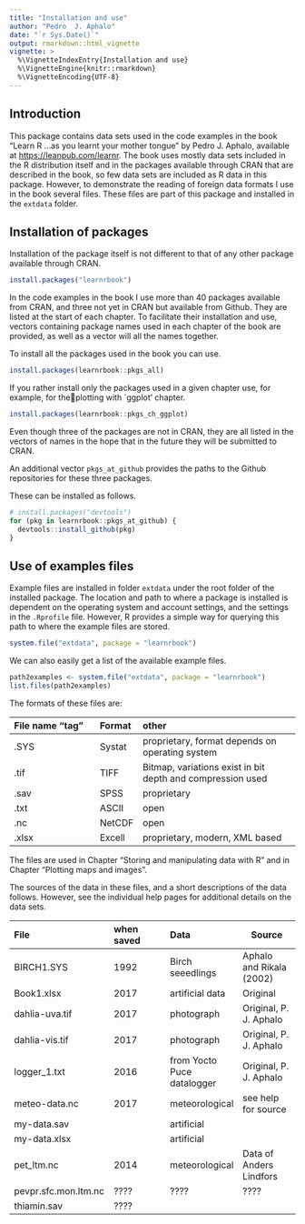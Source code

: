 ---
title: "Installation and use"
author: "Pedro  J. Aphalo"
date: "`r Sys.Date()`"
output: rmarkdown::html_vignette
vignette: >
  %\VignetteIndexEntry{Installation and use}
  %\VignetteEngine{knitr::rmarkdown}
  %\VignetteEncoding{UTF-8}
---

## Introduction

This package contains data sets used in the code examples in the book "Learn R 
...as you learnt your mother tongue" by Pedro J. Aphalo, available at
<https://leanpub.com/learnr>. The book uses mostly data sets included in the
R distribution itself and in the packages available through CRAN that are
described in the book, so few data sets are included as R data in this package. 
However, to demonstrate the reading of foreign data
formats I use in the book several files. These files are part of this
package and installed in the `extdata` folder.

## Installation of packages

Installation of the package itself is not different to that of any other
package available through CRAN.

```{r, eval=FALSE}
install.packages("learnrbook")
```

In the code examples in the book I use more than 40 packages available from 
CRAN, and three not yet in CRAN but available from Github. They are listed at 
the start of each chapter. To facilitate their
installation and use, vectors containing package names used in each chapter of
the book are provided, as well as a vector will all the names together.

To install all the packages used in the book you can use.

```{r, eval=FALSE}
install.packages(learnrbook::pkgs_all)
```

If you rather install only the packages used in a given chapter use, for example,
for theplotting with `ggplot' chapter.

```{r, eval=FALSE}
install.packages(learnrbook::pkgs_ch_ggplot)
```

Even though three of the packages are not in CRAN, they are all listed in the
vectors of names in the hope that in the future they will be submitted to CRAN.

An additional vector `pkgs_at_github` provides the paths to the Github repositories for these 
three packages.

These can be installed as follows.

```{r, eval=FALSE}
# install.packages("devtools")
for (pkg in learnrbook::pkgs_at_github) {
  devtools::install_github(pkg)
}
```

## Use of examples files

Example files are installed in folder `extdata` under the root folder of the
installed package. The location and path to where a package is installed is
dependent on the operating system and account settings, and the settings in
the `.Rprofile` file. However, R provides a simple way for querying this path to
where the example files are stored.

```{r, eval=FALSE}
system.file("extdata", package = "learnrbook")
```

We can also easily get a list of the available example files.

```{r}
path2examples <- system.file("extdata", package = "learnrbook")
list.files(path2examples)
```

The formats of these files are:

| File name "tag" | Format | other |
|:-----------------|:--------|:--------------------------------|
| .SYS            | Systat | proprietary, format depends on operating system |
| .tif            | TIFF   | Bitmap, variations exist in bit depth and compression used  |
| .sav            | SPSS   | proprietary            |
| .txt            | ASCII  | open                   |
| .nc             | NetCDF | open                   |
| .xlsx           | Excell | proprietary, modern, XML based      |

The files are used in Chapter "Storing and manipulating data with R" and in
Chapter "Plotting maps and images".

The sources of the data in these files, and a short descriptions of the data
follows. However, see the individual help pages for additional details on the data sets.

| File           | when saved | Data |Source |
|:---------------|:-----------|:-----|-----------|
| BIRCH1.SYS     | 1992       | Birch seeedlings | Aphalo and Rikala (2002) |
| Book1.xlsx     | 2017       | artificial data | Original |
| dahlia-uva.tif | 2017       | photograph | Original, P. J. Aphalo |
| dahlia-vis.tif | 2017       | photograph | Original, P. J. Aphalo |
| logger_1.txt   | 2016       | from Yocto Puce datalogger | Original, P. J. Aphalo |
| meteo-data.nc  | 2017       | meteorological | see help for source |
| my-data.sav    |        | artificial |       |
| my-data.xlsx   |        | artificial |       |
| pet_ltm.nc     | 2014       | meteorological | Data of Anders Lindfors |
| pevpr.sfc.mon.ltm.nc | ???? | ???? | ???? |
| thiamin.sav    | ????       |           |         |



